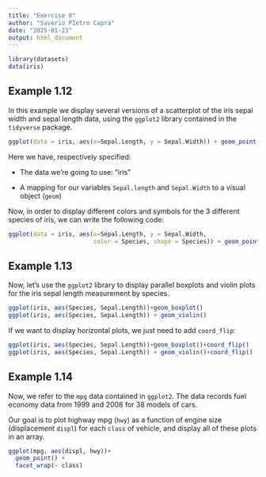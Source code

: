 ```yaml
---
title: "Exercise 8"
author: "Saverio PIetro Capra"
date: "2025-01-23"
output: html_document
---
```


```r
library(datasets)
data(iris)
```

## Example 1.12

In this example we display several versions of a scatterplot of the iris sepal width and sepal length data, using the `ggplot2` library contained in the `tidyverse` package.

```r
ggplot(data = iris, aes(x=Sepal.Length, y = Sepal.Width)) + geom_point()
```

Here we have, respectively specified:

-   The data we're going to use: "iris"

-   A mapping for our variables `Sepal.length` and `Sepal.Width` to a visual object (`geom`)

Now, in order to display different colors and symbols for the 3 different species of iris, we can write the following code:

```r
ggplot(data = iris, aes(x=Sepal.Length, y = Sepal.Width, 
                        color = Species, shape = Species)) + geom_point(size = 2)
```

## Example 1.13

Now, let's use the `ggplot2` library to display parallel boxplots and violin plots for the iris sepal length measurement by species.

```r
ggplot(iris, aes(Species, Sepal.Length))+geom_boxplot()
ggplot(iris, aes(Species, Sepal.Length)) + geom_violin()
```

If we want to display horizontal plots, we just need to add `coord_flip`:

```r
ggplot(iris, aes(Species, Sepal.Length))+geom_boxplot()+coord_flip()
ggplot(iris, aes(Species, Sepal.Length)) + geom_violin()+coord_flip()
```

## Example 1.14

Now, we refer to the `mpg` data contained in `ggplot2`. The data records fuel economy data from 1999 and 2008 for 38 models of cars.

Our goal is to plot highway mpg (`hwy`) as a function of engine size (displacement `displ`) for each `class` of vehicle, and display all of these plots in an array.

```r
ggplot(mpg, aes(displ, hwy))+
  geom_point() +
  facet_wrap(~ class)
```
